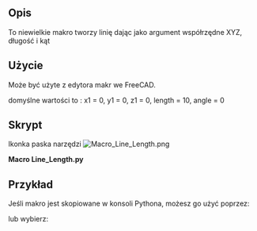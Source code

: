 <languages/>

{{Macro/pl
|Name=Macro Line Length
|Icon=Macro_Line_Length.png
|Description=Utwórz linię, podając jako argumenty współrzędne XYZ, długość oraz kąt. Nowa linia zostanie utworzona w rzeczywistych współrzędnych obiektu, a nie w układzie współrzędnych Zawartości.
{{ColoredText|(Wiersz poleceń, wklej to całe makro do konsoli Pythona)}}.
|Author=mario52
|Version=02.00
|Date=2014-08-08
|FCVersion=Wszystkie
|Download=[https://wiki.freecad.org/images/b/bd/Macro_Line_Length.png Ikona paska narzędzi]
}}

<span id="Description"></span>
==Opis==

To niewielkie makro tworzy linię dając jako argument współrzędne XYZ, długość i kąt

<span id="Usage"></span>
==Użycie==

Może być użyte z edytora makr we FreeCAD.

domyślne wartości to : x1 = 0, y1 = 0, z1 = 0, length = 10, angle = 0

<span id="Script"></span>
==Skrypt==

Ikonka paska narzędzi [[Image:Macro_Line_Length.png]]

'''Macro Line_Length.py'''

{{MacroCode|code=
# -*- coding: utf-8 -*-
# créer une ligne avec une coordonnée une longueur et un angle sur le plan X Y
# create line with coordinate length and angle to plane X Y
import FreeCAD, FreeCADGui, Draft
from math import cos, sin, radians
#from FreeCAD import Base
 
def line_length(x1 = 0.0, y1 = 0.0, z1 = 0.0, length = 10.0, angle = 0.0):
    x2 = x1 + (length * cos(radians(angle)))
    y2 = y1 + (length * sin(radians(angle)))
    z2 = z1 #+ ()
    Draft.makeWire([FreeCAD.Vector(x1,y1,z1),FreeCAD.Vector(x2,y2,z2)])

#Example:
#x1 = 0.0          # Edit coordinate x1 origin
#y1 = 0.0          # Edit coordinate y1 origin
#z1 = 0.0          # Edit coordinate z1 origin
#length = 50.0       # Edit length
#angle  = 45.0       # Edit angle plane XY
 
#line_length(x1, y1, z1, length, angle)
}}

<span id="Example"></span>
==Przykład==

Jeśli makro jest skopiowane w konsoli Pythona, możesz go użyć poprzez:

{{Code|code=
>>> line_length(x1 = 0, y1 = 0, z1 = 0, length = 10, angle = 45)
}}

lub wybierz:

{{Code|code=
>>> line_length(x1 = 10, y1 = 10, z1 = 0, length = 50)

>>> line_length(length = 50, angle = 45)
}}